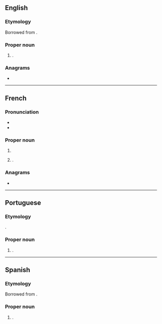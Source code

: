 ==English==

===Etymology===
Borrowed from {{bor|en|fr|Renaud}}.

===Proper noun===
{{en-proper noun|Renauds}}

# {{surname|en|from=French}}.

===Anagrams===
* {{anagrams|en|a=adenru|Urenda|dauner|endura|neurad|undear|unread}}

----

==French==
{{wikipedia|dab=Renaud}}

===Pronunciation===
* {{fr-IPA}}
* {{audio|fr|Fr-Renaud.ogg|Audio}}

===Proper noun===
{{fr-proper noun|m}}

# {{given name|fr|male|eq=Reynold}}
# {{surname|fr|from=patronymics}}.

===Anagrams===
* {{l|fr|endura}}

----

==Portuguese==

===Etymology===
{{ubor|pt|fr|Renaud}}.

===Proper noun===
{{pt-proper noun|m|g2=f}}

# {{surname|pt|from=French}}.

----

==Spanish==

===Etymology===
Borrowed from {{bor|es|fr|Renaud}}.

===Proper noun===
{{es-proper noun|m|g2=f}}

# {{surname|es|from=French}}.